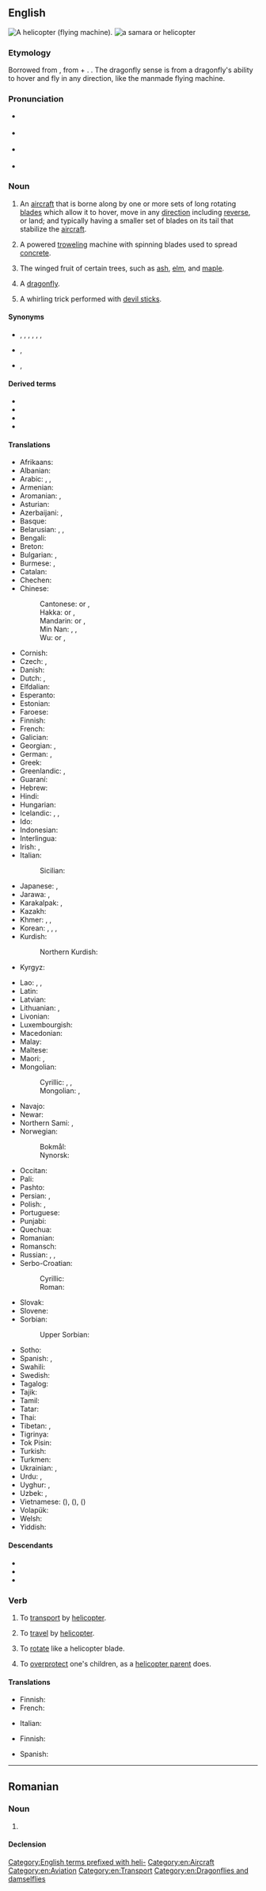 {{also|helicòpter}}
==English==
{{wikipedia|lang=en}}
[[Image:Bell 206L3 (D-HASA).jpg|thumb|right|A '''helicopter''' (flying machine).]]
[[File:Acer circinatum 9468.JPG|thumb|a [[samara]] or '''helicopter''']]

===Etymology===
{{root|en|ine-pro|*welH-|*peth₂-}}
Borrowed from {{bor|en|fr|hélicoptère}}, from {{uder|en|grc|ἕλιξ||spiral}} + {{m|grc|πτερόν||wing}}. {{doublet|en|helicopteron}}.  The dragonfly sense is from a dragonfly's ability to hover and fly in any direction, like the manmade flying machine.

===Pronunciation===
* {{a|AusE}} {{IPA|en|/ˈheliˌkɔptə(ɹ)/}}
* {{a|UK}} {{IPA|en|/ˈhɛl.iˌkɒp.tə(ɹ)/|/ˈhɛl.ɪˌkɒp.tə(ɹ)/}}
* {{a|US}} {{IPA|en|/ˈhɛlɨˌkɑptɚ/}}
* {{audio|en|En-au-helicopter.ogg|Audio (AU)}}

===Noun===
{{en-noun}}

# {{lb|en|aviation}} An [[aircraft]] that is borne along by one or more sets of long rotating [[blade]]s which allow it to hover, move in any [[direction]] including [[reverse]], or land; and typically having a smaller set of blades on its tail that stabilize the [[aircraft]].
#: {{ux|en|We flew over the city in a '''helicopter'''.}}
# A powered [[trowel]]ing machine with spinning blades used to spread [[concrete]].
# {{lb|en|botany}} The winged fruit of certain trees, such as [[ash]], [[elm]], and [[maple]].
# {{lb|en|zoology|slang}} A [[dragonfly]].
# A whirling trick performed with [[devil sticks]].

====Synonyms====
* {{sense|aircraft}} {{l|en|chopper}} {{qualifier|informal}}, {{l|en|copter}} {{qualifier|informal}}, {{l|en|eggbeater}} {{qualifier|slang}}, {{l|en|heli}} {{qualifier|informal}}, {{l|en|helo}} {{qualifier|military, slang}}, {{l|en|rotary-wing aircraft}} {{qualifier|technical}}, {{l|en|whirlybird}} {{qualifier|slang}}
* {{sense|trowelling device}} {{l|en|power trowel}}, {{l|en|trowel machine}}
* {{sense|winged fruit}} {{l|en|samara}}, {{l|en|whirlybird}}

====Derived terms====
* {{l|en|helicopter drop}}
* {{l|en|helicopter money}}
* {{l|en|helicopter parent}}
* {{l|en|roflcopter}}

====Translations====
{{trans-top|aircraft}}
* Afrikaans: {{t|af|helikopter}}
* Albanian: {{t+|sq|helikopter|m}}
* Arabic: {{t|ar|طَائِرَة عَامُودِيَّة|f|tr=ṭāʾira ʿāmūdiyya}}, {{t|ar|هِلِيكُوبْتَر|m|tr=helikobtar}}, {{t|ar|حَوَّامَة|f}}
* Armenian: {{t+|hy|ուղղաթիռ}}
* Aromanian: {{t|rup|ilicupter|n}}, {{t|rup|elicupter}}
* Asturian: {{t+|ast|helicópteru|m}}
* Azerbaijani: {{t+|az|vertolyot}}, {{t+|az|helikopter}}
* Basque: {{t|eu|helikoptero}}
* Belarusian: {{t+|be|верталёт|m}}, {{t|be|гелікаптэ́р|m}}, {{t|be|геліко́птэр|m}}
* Bengali: {{t|bn|হেলিকোপটার}}
* Breton: {{t+|br|biñsaskell|f}}
* Bulgarian: {{t+|bg|хелико́птер|m}}, {{t+|bg|вертоле́т|m}}
* Burmese: {{t+|my|ဟယ်လီကော့ပတာ}}, {{t+|my|ရဟတ်ယာဉ်}}
* Catalan: {{t+|ca|helicòpter|m}}
* Chechen: {{t|ce|беркема}}
* Chinese:
*: Cantonese: {{t|yue|直升機}} or {{t|yue|直昇機}}, {{t|yue|直升机|tr=zik6 sing1 gei1}}
*: Hakka: {{t|hak|直升機}} or {{t|hak|直昇機}}, {{t|hak|直升机|tr=chhṳ̍t-sṳ̂n-kî}}
*: Mandarin: {{t+|cmn|直升機}} or {{t+|cmn|直昇機}}, {{t+|cmn|直升机|tr=zhíshēngjī}}
*: Min Nan: {{t+|nan|直升機}}, {{t|nan|直昇機}}, {{t|nan|直升机|tr=ti̍t-seng-ki}}
*: Wu: {{t|wuu|直升機}} or {{t|wuu|直昇機}}, {{t|wuu|直升机|tr=zeq sen ji}}
* Cornish: {{t|kw|askel dro|f}}
* Czech: {{t+|cs|vrtulník|m}}, {{t+|cs|helikoptéra|f}}
* Danish: {{t+|da|helikopter|c}}
* Dutch: {{t+|nl|helikopter|m}}, {{t+|nl|wentelwiek|f}}
* Elfdalian: {{t|ovd|elikopter|m}}
* Esperanto: {{t|eo|helikoptero}}
* Estonian: {{t+|et|helikopter}}
* Faroese: {{t+|fo|tyrla|f}}
* Finnish: {{t+|fi|helikopteri}}
* French: {{t+|fr|hélicoptère|m}}
* Galician: {{t+|gl|helicóptero|m}}
* Georgian: {{t|ka|ვერტმფრენი}}, {{t|ka|შვეულმფრენი}}
* German: {{t+|de|Hubschrauber|m}}, {{t+|de|Helikopter|m}}
* Greek: {{t+|el|ελικόπτερο|n}}
* Greenlandic: {{t|kl|helikopteri}}, {{t|kl|qulimiguulik}}
* Guaraní: {{t|gn|vevehajere}}
* Hebrew: {{t+|he|מַסּוֹק|m|tr=masók}}
* Hindi: {{t|hi|हेलिकॉप्टर|m}}
* Hungarian: {{t+|hu|helikopter}}
* Icelandic: {{t+|is|þyrla|f}}, {{t|is|þyrilvængja|f}} {{qualifier|obsolete}}, {{t|is|kofti|m}} {{qualifier|obsolete}}
* Ido: {{t+|io|helikoptero}}
* Indonesian: {{t+|id|helikopter}}
* Interlingua: {{t|ia|helicoptero}}
* Irish: {{t|ga|héileacaptar}}, {{t|ga|ingearán|m}}
* Italian: {{t+|it|elicottero|m}}
*: Sicilian: {{t|scn|elicòttiru|m}}
* Japanese: {{t+|ja|ヘリコプター|tr=herikoputā}}, {{t+|ja|ヘリ|tr=heri}}
* Jarawa: {{t|anq|čokogere}}, {{t|anq|ŋeŋeŋe}}
* Karakalpak: {{t|kaa|vertolyot}}, {{t|kaa|tikushar}}
* Kazakh: {{t|kk|тікұшақ}}
* Khmer: {{t|km|អេលីកុបទែរ}}, {{t|km|អេលីកូ}}, {{t|km|ឧទ្ធម្ភាគចក្រ}}
* Korean: {{t+|ko|헬리콥터}}, {{t+|ko|헬기(機)}}, {{t|ko|직승비행기(直昇飛行機)}} {{qualifier|North Korea}}, {{t+|ko|직승기(直昇機)}} {{qualifier|North Korea}}
* Kurdish:
*: Northern Kurdish: {{t+|kmr|helîkopter|f}}
* Kyrgyz: {{t+|ky|вертолёт}}
{{trans-mid}}
* Lao: {{t|lo|ເອລີກົບເທີ}}, {{t|lo|ເຮລິຄອບແຕ}}, {{t+|lo|ເຮລີກົບແຕ}}
* Latin: {{t+|la|helicopterum|n}}
* Latvian: {{t|lv|helikopters|f}}
* Lithuanian: {{t|lt|sraigtasparnis|m}}, {{qualifier|rare}} {{t|lt|helikopteris|m}}
* Livonian: {{t|liv|helikoptõr}}
* Luxembourgish: {{t|lb|Helikopter|m}}
* Macedonian: {{t+|mk|хелико́птер|m}}
* Malay: {{t|ms|helikopter}}
* Maltese: {{t|mt|ħelikopter|m}}
* Maori: {{t|mi|waka hurihuri}}, {{t|mi|waka kōporo}}
* Mongolian:
*: Cyrillic: {{t|mn|нисдэг тэрэг}}, {{t|mn|эгч нисгэл}}, {{t|mn|хеликоптер}}
*: Mongolian: {{t|mn|ᠨᠢᠰᠳᠡᠭ ᠲᠡᠷᠭᠡ}}, {{t|mn|ᠡᠭᠴᠡ ᠨᠢᠰᠬᠡᠯ}}
* Navajo: {{t|nv|bikááʼ náʼoobałí}}
* Newar: {{t|new|बुइँचाखः}}
* Northern Sami: {{t|se|helekopter}}, {{t|se|helikopter}}
* Norwegian:
*: Bokmål: {{t+|nb|helikopter|n}}
*: Nynorsk: {{t|nn|helikopter|n}}
* Occitan: {{t+|oc|elicoptèr|m}}
* Pali: {{t|pi|vyoma-yānavisesa|m}}
* Pashto: {{t+|ps|چورلکه|f|tr=čurláka}}
* Persian: {{t+|fa|بالگرد|tr=bâlgard}}, {{t+|fa|هلیکوپتر|tr=helikôpter}}
* Polish: {{t+|pl|śmigłowiec|m-in}}, {{t+|pl|helikopter|m-in}}
* Portuguese: {{t+|pt|helicóptero|m}}
* Punjabi: {{t|pa|ਹੈਲੀਕਾਪਟਰ|m}}
* Quechua: {{t|qu|pillwinkumpa}}
* Romanian: {{t+|ro|elicopter|n}}
* Romansch: {{t|rm|helicopter|m}}
* Russian: {{t+|ru|вертолёт|m}}, {{t+|ru|геликопте́р|m|tr=gelikoptɛ́r}} {{qualifier|dated}}, {{t+|ru|гелико́птер|m|tr=gelikóptɛr}} {{qualifier|dated}}
* Serbo-Croatian:
*: Cyrillic: {{t|sh|хелико̀птер|m}}
*: Roman: {{t+|sh|helikòpter|m}}
* Slovak: {{t|sk|vrtuľník|m}}
* Slovene: {{t+|sl|helikopter|m}}
* Sorbian:
*: Upper Sorbian: {{t|hsb|helikopter|m}}
* Sotho: {{t+|st|helikopotare}}
* Spanish: {{t+|es|helicóptero|m}}, {{t+|es|autogiro|m}}
* Swahili: {{t+|sw|helikopta}}
* Swedish: {{t+|sv|helikopter|c}}
* Tagalog: {{t|tl|helikopter}}
* Tajik: {{t|tg|чархбол}}
* Tamil: {{t+|ta|உலங்கு வானூர்தி}}
* Tatar: {{t|tt|боралак}}
* Thai: {{t+|th|เฮลิคอปเตอร์}}
* Tibetan: {{t|bo|ཐད་འཕུར་གནམ་གྲུ}}, {{t|bo|ཧེ་ལེ་ཀོབ་ཊར}}
* Tigrinya: {{t|ti|ሄሊኮፕተር}}
* Tok Pisin: {{t|tpi|helikopta}}
* Turkish: {{t+|tr|helikopter}}
* Turkmen: {{t|tk|wertolýot}}
* Ukrainian: {{t+|uk|вертолі́т|m}}, {{t|uk|гелікопте́р|m}}
* Urdu: {{t|ur|بالگرد|tr=bālgard}}, {{t|ur|ہیلی کاپٹر|m|tr=helī kāpṭar}}
* Uyghur: {{t|ug|تىك ئۇچار ئايروپىلان}}, {{t|ug|ۋېرتاليوت}}
* Uzbek: {{t+|uz|tikuchar}}, {{t+|uz|vertolyot}}
* Vietnamese: {{t|vi|máy bay lên thẳng}} ({{t|vi|𣛠𠖤𨖲𣦎}}), {{t+|vi|máy bay trực thăng}} ({{t|vi|𣛠𠖤直昇}}), {{t+|vi|trực thăng}} ({{t|vi|直昇}})
* Volapük: {{t|vo|tovaskrubian}}
* Welsh: {{t+|cy|hofrennydd|m}}
* Yiddish: {{t|yi|העליקאָפּטער|m}}
{{trans-bottom}}

{{trans-see|machine for spreading concrete|trowel machine}}

====Descendants====
* {{desc|ceb|helikopter|bor=1}}
* {{desc|ms|helikopter|bor=1}}
* {{desc|tl|helikopter|bor=1}}

===Verb===
{{en-verb}}

# {{lb|en|transitive}} To [[transport]] by [[#Noun|helicopter]].
# {{lb|en|intransitive}} To [[travel]] by [[#Noun|helicopter]].
# To [[rotate]] like a helicopter blade.
#:{{ux|en|'''helicoptering''' his jacket'', '''''helicoptering''' his arms}}
# To [[overprotect]] one's children, as a [[helicopter parent]] does.

====Translations====
{{trans-top|to transport by helicopter}}
* Finnish: {{t|fi|[[kuljettaa]] [[helikopteri]]lla}}
* French: {{t+|fr|héliporter}}
{{trans-mid}}
* Italian: {{t|it|elitrasportare}}
{{trans-bottom}}

{{trans-top|to travel by helicopter}}
* Finnish: {{t|fi|[[matkustaa]] [[helikopteri]]lla}}
{{trans-mid}}
{{trans-bottom}}

{{checktrans-top}}
* Spanish: {{t|es|helicopterear}}
{{trans-bottom}}

[[Category:English terms prefixed with heli-]]
[[Category:en:Aircraft]]
[[Category:en:Aviation]]
[[Category:en:Transport]]
[[Category:en:Dragonflies and damselflies]]

----

==Romanian==

===Noun===
{{ro-noun|n|helicoptere}}

# {{alternative form of|ro|elicopter}}

====Declension====
{{ro-noun-n}}